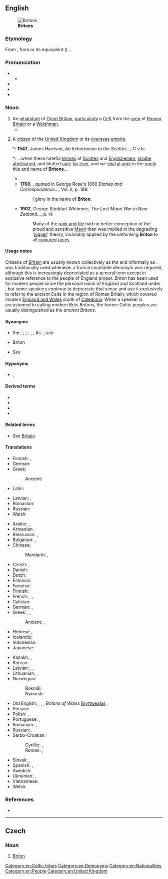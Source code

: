 {{also|briton}}
==English==
{{wikipedia|dab=Briton}}
[[File:GB Gold WOC2008 Relay.jpg|thumb|'''Britons''']]

===Etymology===
From {{der|en|fro|Breton}}, from {{der|en|la|Britto}} or its {{der|en|cel|-}} equivalent ({{cog|cy|Brython}}). {{doublet|en|Breton}}.

===Pronunciation===
* {{IPA|en|/ˈbɹɪt.ən/}}
** {{audio|en|en-uk-Britain.ogg|Audio (UK)}}
* {{rhymes|en|ɪtən}}
* {{hyphenation|en|Brit|on}}
* {{homophones|en|Britain}}

===Noun===
{{en-noun}}

# An [[inhabitant]] of [[Great Britain]], [[particularly]] {{lb|en|historical}} a [[Celt]] from the [[area]] of [[Roman]] [[Britain]] or {{lb|en|obsolete}} a [[Welshman]].
#* {{quote-book|1=en|year=1926|author=Sir Arthur Conan Doyle|authorlink=Arthur Conan Doyle|title=The Land of Mist|url=http://gutenberg.net.au/ebooks06/0601351h.html|passage=He writhed for twenty minutes under the flowery and eulogistic periods of the president, and rose himself in the state of confused indignation which the '''Briton''' feels when he is publicly approved.}}
#: {{ux|en|The ancient '''Britons''' were particularly fond of [[Anglesey]], which the [[Romans]] knew as [[Mona]].}}
# {{lb|en|sometimes|proscribed}} A [[citizen]] of the [[United Kingdom]] or {{lb|en|historical|obsolete}} its [[overseas]] [[empire]].
#*: '''1547''', James Harrison, ''An Exhortacion to the Scottes...'', G v b:
#*: ...when these hateful [[terms|termes]] of [[Scots|Scottes]] and [[Englishmen|Englishemen]], [[shall|shal]][[be]] [[abolished|abolisshed]], and blotted [[out]]e [[forever|for euer]], and we [[shall|shal]] [[all|al]] [[agree|agre]] in the [[only|onely]] title and name of '''Britons'''...
#* {{quote-song|en|title=Rule, Britannia!|passage=Rule, Britannia! Britannia rules the waves:<br>'''Britons''' never, never, never will be slaves.|lyricist= James Thomson|composer=Thomas Arne|year=1740}}
#* '''1760''', {{w|George III of England|King George III}}, quoted in George Rose's 1860 ''Diaries and Correspondence...'', Vol. II, p. 189: 
#*: I glory in the name of '''Briton'''.
#* '''1902''', George Stoddart Whitmore, ''The Last Maori War in New Zealand...'', p. vi:
#*: Many of the [[rank and file]] had no better conception of the proud and sensitive [[Maori]] than was implied in the degrading '[[nigger]]' theory, invariably applied by the unthinking '''Briton''' to all [[coloured]] [[race]]s.
#: {{ux|en|The victims included 3 Canadians, 2 Irishmen, and 1 '''Briton'''.}}
[[Category:en:Celtic tribes]]

====Usage notes====
Citizens of [[Britain]] are usually known collectively as ''the'' {{m|en|British}} and informally as {{m|en|Brits}}. {{m|en|Englishman}} was traditionally used whenever a formal countable demonym was required, although this is increasingly depreciated as a general term except in exclusive reference to the people of England proper. ''Briton'' has been used for modern people since the personal union of England and Scotland under {{w|James I of England|James I}}, but some speakers continue to depreciate that sense and use it exclusively to refer to the ancient Celts in the region of Roman Britain, which covered modern [[England and Wales]] south of [[Caledonia]]. When a speaker is accustomed to calling modern Brits ''Britons'', the former Celtic peoples are usually distinguished as the ''ancient Britons''.

====Synonyms====
* {{sense|native of Great Britain, subject of the UK}} the {{l|en|British}} {{q|collective}}; {{l|en|Brit}} {{q|colloquial}}; {{l|en|Britisher}} {{q|now chiefly Canada, US, India}}; {{l|en|limey}} {{q|jocular}}; {{l|en|pom}}, {{l|en|pommy}}, &c. {{q|Australia, NZ, S African slang, sometimes offensive}}; ''see'' {{l|en|Englishman}} {{q|proscribed, sometimes offensive}}
* {{sense|Celts of ancient Britain}} {{l|en|ancient}} Briton
* {{sense|native of Wales}} ''See'' {{l|en|Welshman}}

====Hyponyms====
* {{l|en|Britishman}} {{q|now nonstandard}}, {{l|en|Britoness}} {{q|literary}}

====Derived terms====
* {{l|en|Briton Ferry}}
* {{l|en|North Briton}}
* {{l|en|South Briton}}
* {{l|en|Britoness}}

====Related terms====
* ''See'' [[Britain]]

====Translations====
{{trans-top|ancient Celts in the area of modern England and Wales}}
* Finnish: {{t+|fi|britti}}, {{t+|fi|brittiläinen}}
* German: {{t+|de|Britannier|m}}
* Greek:
*: Ancient: {{t|grc|Βρεττανός|m}}
* Latin: {{t|la|Britannus|m}}
{{trans-mid}}
* Latvian: {{t|lv|brits|m}}, {{t|lv|briti|f-p}}
* Romanian: {{t|ro|britonici|m-p}}
* Russian: {{t+|ru|бритт|m}}
* Welsh: {{t|cy|Brython|m}}
{{trans-bottom}}

{{trans-top|citizen of Great Britain}}
* Arabic: {{t|ar|بِرِيطَانِيّ|m|tr=biriṭānī}}, {{t|ar|بِرِيطَانِيَّة|f|tr=biriṭāniyya}}
* Armenian: {{t|hy|բրիտանացի}}
* Belarusian: {{t|be|брыта́нец|m}}, {{t|be|брыта́нка|f}}
* Bulgarian: {{t+|bg|британец|m|sc=Cyrl}}, {{t|bg|британка|f|sc=Cyrl}}
* Chinese:
*: Mandarin: {{t+|cmn|英國人|sc=Hani}}, {{t+|cmn|英国人|tr=Yīngguórén|sc=Hani}}
* Czech: {{t+|cs|Brit|m}}, {{t+|cs|Britka|f}}
* Danish: {{t|da|brite}}
* Dutch: {{t+|nl|Brit|m}}
* Estonian: {{t+|et|britt}}
* Faroese: {{t|fo|breti|m}}
* Finnish: {{t+|fi|britti}}
* French: {{t+|fr|Britannique|m|f}}, {{t+|fr|Grand-Breton|m}} {{qualifier|ironic}}, {{t+|fr|Grande-Bretonne|f}} {{qualifier|ironic}}
* Galician: {{t+|gl|británico|m}}
* German: {{t+|de|Brite|m}}, {{t+|de|Britin|f}}
* Greek: {{t+|el|Βρετανός|m}}, {{t|el|Βρετανή|f}}, {{t+|el|Βρετανίδα|f}}
*: Ancient: {{t|grc|Βρεττανός|m}}, {{t|grc|Βρεττανίς|f}}
* Hebrew: {{t+|he|בריטי|m|tr=briti|sc=Hebr}}, {{t|he|בריטית|f|tr=britít|sc=Hebr}}
* Icelandic: {{t|is|Breti|m}}
* Indonesian: {{t|id|orang Inggris}}
* Japanese: {{t+|ja|イギリス人|tr=イギリスじん, Igirisujin|sc=Jpan}}
{{trans-mid}}
* Kazakh: {{t|kk|британдық}}, {{t|kk|британиялық}}
* Korean: {{t|ko|^영국 사람}}
* Latvian: {{t|lv|brits|m}}, {{t|lv|briti|m-p}}, {{t|lv|britiete|f}}
* Lithuanian: {{t+|lt|britas|m}}, {{t+|lt|britė|f}}
* Norwegian:
*: Bokmål: {{t+|nb|brite|m}}
*: Nynorsk: {{t|nn|brite|m}}
* Old English: {{t|ang|Bryt|m}}, {{t|ang|Brytas|m-p}}, {{t|ang|Bryttas|m}}, ''Britons of Wales'' [[Bryttwealas]] {{g|m-p}}, {{t|ang|Bryttwalas|m-p}}
* Persian: {{t|fa|بریتانیایی|tr=berīṭāniyāyī}}
* Polish: {{t+|pl|Brytyjczyk|m}}, {{t+|pl|Brytyjka|f}}
* Portuguese: {{t+|pt|britânico|m}}, {{t|pt|britânica|f}}
* Romanian: {{t+|ro|britanic|m}}, {{t+|ro|britanică|f}}
* Russian: {{t+|ru|брита́нец|m}}, {{t+|ru|брита́нка|f}}
* Serbo-Croatian:
*: Cyrillic: {{t|sh|Бритонац|m|sc=Cyrl}}, {{t|sh|Британац|m|sc=Cyrl}}
*: Roman: {{t|sh|Britonac|m}}, {{t+|sh|Britanac|m}}
* Slovak: {{t|sk|Brit|m}}, {{t|sk|Britka|f}}
* Spanish: {{t+|es|británico|m}}, {{t+|es|británica|f}}
* Swedish: {{t+|sv|britt|c}}
* Ukrainian: {{t|uk|брита́нець|m}}, {{t|uk|брита́нка|f}}
* Vietnamese: {{t|vi|người Anh}}
* Welsh: {{t|cy|Prydeiniwr}}
{{trans-bottom}}

===References===
* {{R:OED Online|Briton|n.'' and ''adj|23468|2021}}

[[Category:en:Demonyms]][[Category:en:Nationalities]][[Category:en:People]][[Category:en:United Kingdom]]

----

==Czech==

===Noun===
{{cs-noun|g=m}}

# [[#English|Briton]] {{gloss|historical: Celtic inhabitant of southern Britain at the time of the Roman conquest}}